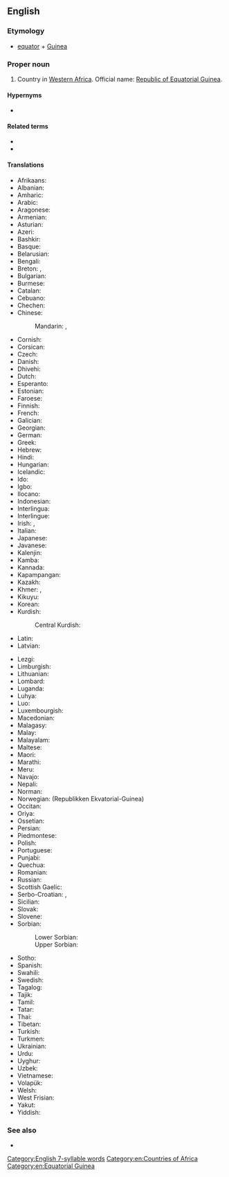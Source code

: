 ==English==
{{wikipedia}}

===Etymology===
* [[equator]] + [[Guinea]]

===Proper noun===
{{en-proper noun|head=[[equatorial|Equatorial]] [[Guinea]]}}

# {{senseid|en|Q983}}Country in [[Western Africa]]. Official name: [[Republic of Equatorial Guinea]].

====Hypernyms====
* {{l|en|Subsahara}}

====Related terms====
* {{l|en|Equatoguinea}}
* {{l|en|Equatoguinean}}

====Translations====
{{trans-top|id=Q983|country in Western Africa}}
* Afrikaans: {{t|af|Ekwatoriaal-Guinee}}
* Albanian: {{t|sq|Guinea Ekuatoriale}}
* Amharic: {{t|am|ኢኳቶሪያል ጊኔ}}
* Arabic: {{t|ar|غِينِيَا اَلاِسْتِوَائِيَّة|f}}
* Aragonese: {{t|an|Guinea Equatorial|f}}
* Armenian: {{t|hy|Հասարակածային Գվինեա}}
* Asturian: {{t+|ast|Guinea Ecuatorial|f}}
* Azeri: {{t+|az|Ekvatorial Qvineya}}
* Bashkir: {{t|ba|Экватор Гвинеяһы}}
* Basque: {{t|eu|Ekuatore Ginea}}
* Belarusian: {{t|be|Экватарыя́льная Гвіне́я|f}}
* Bengali: {{t|bn|বিষুবীয় গিনি}}
* Breton: {{t|br|Ginea ar C'heheder}}, {{t|br|Ekvatorska Gvineja|f}}
* Bulgarian: {{t|bg|Екваториа́лна Гвине́я|f}}
* Burmese: {{t|my|အီကွေတာဂီနီ}}
* Catalan: {{t+|ca|Guinea Equatorial|f}}
* Cebuano: {{t|ceb|Gineang Ekwatoryal}}
* Chechen: {{t|ce|Экваторан Гвиней}}
* Chinese:
*: Mandarin: {{t+|cmn|赤道幾內亞|sc=Hani}}, {{t+|cmn|赤道几内亚|tr=Chìdào Jīnèiyà|sc=Hani}}
* Cornish: {{t|kw|Gyni Ekwadoriel}}
* Corsican: {{t|co|Guinea Equatoriale}}
* Czech: {{t+|cs|Rovníková Guinea|f}}
* Danish: {{t|da|Ækvatorialguinea}}
* Dhivehi: {{t|dv|އިކުއެޓޯރިއަލް ގިނީ}}
* Dutch: {{t+|nl|Equatoriaal-Guinea}}
* Esperanto: {{t+|eo|Ekvatora Gvineo}}
* Estonian: {{t|et|Ekvatoriaal-Guinea}}
* Faroese: {{t|fo|Ekvatorguinea}}
* Finnish: {{t+|fi|Päiväntasaajan Guinea}}
* French: {{t+|fr|Guinée équatoriale|f}}
* Galician: {{t+|gl|Guinea Ecuatorial|f}}
* Georgian: {{t|ka|ეკვატორული გვინეა}}
* German: {{t+|de|Äquatorialguinea|n}}
* Greek: {{t|el|Ισημερινή Γουινέα|f}}
* Hebrew: {{t|he|גינאת המשוונית|f|tr=gine'a ha-mashvanít}}
* Hindi: {{t+|hi|भूमध्यरेखीय गिनी}}
* Hungarian: {{t+|hu|Egyenlítői-Guinea}}
* Icelandic: {{t+|is|Miðbaugs-Gínea}}
* Ido: {{t+|io|Equatorala Guinea}}
* Igbo: {{t|ig|Equatorial Guinea}}
* Ilocano: {{t|ilo|Guinea Ekuatorial}}
* Indonesian: {{t+|id|Guinea Khatulistiwa}}
* Interlingua: {{t|ia|Guinea Equatorial}}
* Interlingue: {{t|ie|Equatorial Guinéa}}
* Irish: {{t|ga|Guine Mheánchiorclach|f|alt=An Ghuine Mheánchiorclach}}, {{t|ga|Poblacht na Guine Meánchiorclaí|f}}
* Italian: {{t|it|Guinea Equatoriale}}
* Japanese: {{t|ja|赤道ギニア|tr=Sekidō Ginia}}
* Javanese: {{t|jv|Guinéa Katulistiwa}}
* Kalenjin: {{t|kln|Ginikweta}}
* Kamba: {{t|kam|Ginekweta}}
* Kannada: {{t|kn|ವಿಷುವದ್ರೇಖೆಯ ಗಿನಿ}}
* Kapampangan: {{t|pam|Equatorial Guinea}}
* Kazakh: {{t|kk|Экваторлық Гвинея}}
* Khmer: {{t|km|ហ្គីណេអេក្វាទ័រ|tr=gi nei e kva tour|sc=Khmr}}, {{t|km|ហ្គីណេខ្សែភូមធ្យៈ|tr=gi nei khseh phoo math thyeak|sc=Khmr}}
* Kikuyu: {{t|ki|Ginikweta}}
* Korean: {{t+|ko|적도 기니|tr=Jeokdo Gini}}
* Kurdish: {{t|ku|Gîneya Rojbendî}}
*: Central Kurdish: {{t|ckb|گینێی ئیستوایی}}
* Latin: {{t|la|Guinea Aequinoctialis}}
* Latvian: {{t|lv|Ekvatoriālā Gvineja}}
{{trans-mid}}
* Lezgi: {{t|lez|Экваториал Гвинея}}
* Limburgish: {{t|li|Equatoriaal Guinee}}
* Lithuanian: {{t+|lt|Pusiaujo Gvinėja}}
* Lombard: {{t|lmo|Guinea Equaturiala}}
* Luganda: {{t|lg|Equatorial Guinea}}
* Luhya: {{t|luy|Ginikweta}}
* Luo: {{t|luo|Ginikweta}}
* Luxembourgish: {{t|lb|Equatorialguinea}}
* Macedonian: {{t|mk|Екваторијална Гвинеја|f|tr=Ekvatorijálna Gvinéja}}
* Malagasy: {{t|mg|Ginea Ekoatorialy}}
* Malay: {{t|ms|Guinea Khatulistiwa}}
* Malayalam: {{t|ml|ഇക്വറ്റോറിയൽ ഗിനി}}
* Maltese: {{t|mt|Gwinea Ekwatorjali}}
* Maori: {{t|mi|Kini Ekuatoria}}
* Marathi: {{t|mr|इक्वेटोरीयल गिनी}}
* Meru: {{t|mer|Ginekweta}}
* Navajo: {{t|nv|Gíní Nahasdzáán Ałníiʼgi Siʼánígíí}}
* Nepali: {{t|ne|इक्वेटोरियल गिनी}}
* Norman: {{t|nrf|Dginnée d'l'Êquateur|f}}
* Norwegian: {{t+|no|Ekvatorial-Guinea}} (Republikken Ekvatorial-Guinea)
* Occitan: {{t|oc|Guinèa Eqüatoriala|f}}
* Oriya: {{t|or|ବିଷୁବରେଖୀୟ ଗିନି}}
* Ossetian: {{t|os|Экваториалон Гвиней}}
* Persian: {{t|fa|گینه استوایی}}
* Piedmontese: {{t|pms|Guinea Equatorial}}
* Polish: {{t+|pl|Gwinea Równikowa}}
* Portuguese: {{t+|pt|Guiné Equatorial|f}}
* Punjabi: {{t|pa|ਭੂ-ਮੱਧ ਰੇਖਾਈ ਗਿਨੀ}}
* Quechua: {{t|qu|Chawpipacha Khiniya}}
* Romanian: {{t+|ro|Guineea Ecuatorială|f}}
* Russian: {{t|ru|Экваториа́льная Гвине́я|f}}
* Scottish Gaelic: {{t|gd|Gini Mheadhan-Chriosach}}
* Serbo-Croatian: {{t+|sh|Ekvatorska Gvineja|f}}, {{t|sh|Ekvatorijalna Gvineja|f}}
* Sicilian: {{t|scn|Guinia Ecuaturiali}}
* Slovak: {{t|sk|Rovníková Guinea|f}}
* Slovene: {{t+|sl|Ekvatoriálna Gvinêja|f}}
* Sorbian:
*: Lower Sorbian: {{t|dsb|Ekwatorialna Guineja|f}}
*: Upper Sorbian: {{t|hsb|Ekwatorialna Gineja|f}}
* Sotho: {{t|st|Equatorial Guinea}}
* Spanish: {{t+|es|Guinea Ecuatorial|f}}
* Swahili: {{t|sw|Guinea ya Ikweta}}
* Swedish: {{t+|sv|Ekvatorialguinea}}
* Tagalog: {{t|tl|Gineang Ekwatoriyal}}
* Tajik: {{t|tg|Гвинеяи Истивоӣ}}
* Tamil: {{t|ta|எக்குவடோரியல் கினி}}
* Tatar: {{t|tt|Экваториаль Гвинея}}
* Thai: {{t+|th|อิเควทอเรียลกินี}}
* Tibetan: {{t|bo|ཨི་ཁུའ་ཊོ་རལ་གི་ནེ།}}
* Turkish: {{t+|tr|Ekvator Ginesi}}
* Turkmen: {{t|tk|Ekwatorial Gwineýa}}
* Ukrainian: {{t+|uk|Екваторіа́льна Гвіне́я|f}}
* Urdu: {{t|ur|استوائی گنی}}
* Uyghur: {{t|ug|ئېكۋاتور گۋىنېيىسى}}
* Uzbek: {{t|uz|Ekvator Gvineyasi}}
* Vietnamese: {{t|vi|Ghi-nê Xích Đạo}}
* Volapük: {{t|vo|Kveatora-Gineyän}}
* Welsh: {{t|cy|Gini Gyhydeddol}}
* West Frisian: {{t|fy|Ekwatoriaal-Guinee}}
* Yakut: {{t|sah|Экуатор Гуинеята}}
* Yiddish: {{t|yi|עקוואטארישע גינע}}
{{trans-bottom}}

===See also===
* {{l|en|Appendix:Countries of the world|Countries of the world}}

[[Category:English 7-syllable words]]
[[Category:en:Countries of Africa]]
[[Category:en:Equatorial Guinea]]